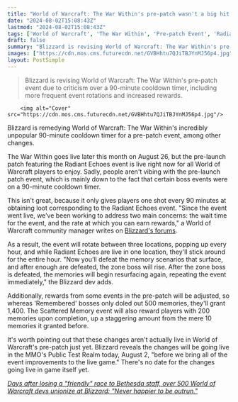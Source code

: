 ```yaml
---
title: "World of Warcraft: The War Within's pre-patch wasn't a big hit for the MMO, so Blizzard is changing the 90-minute cooldown event to hit every hour"
date: "2024-08-02T15:08:43Z"
lastmod: "2024-08-02T15:08:43Z"
tags: ['World of Warcraft', 'The War Within', 'Pre-patch Event', 'Radiant Echoes', 'MMO']
draft: false
summary: "Blizzard is revising World of Warcraft: The War Within's pre-patch event due to criticism over a 90-minute cooldown timer, including more frequent event rotations and increased rewards."
images: ["https://cdn.mos.cms.futurecdn.net/GVBHhtu7QJiTBJYnMJ56p4.jpg"]
layout: PostSimple
---
```

> Blizzard is revising World of Warcraft: The War Within's pre-patch event due to criticism over a 90-minute cooldown timer, including more frequent event rotations and increased rewards.


        <img alt="Cover" src="https://cdn.mos.cms.futurecdn.net/GVBHhtu7QJiTBJYnMJ56p4.jpg"/>
        
Blizzard is remedying World of Warcraft: The War Within's incredibly unpopular 90-minute cooldown timer for a pre-patch event, among other changes.

The War Within goes live later this month on August 26, but the pre-launch patch featuring the Radiant Echoes event is live right now for all World of Warcraft players to enjoy. Sadly, people aren't vibing with the pre-launch patch event, which is mainly down to the fact that certain boss events were on a 90-minute cooldown timer. 

This isn't great, because it only gives players one shot every 90 minutes at obtaining loot corresponding to the Radiant Echoes event. "Since the event went live, we’ve been working to address two main concerns: the wait time for the event, and the rate at which you can earn rewards," a World of Warcraft community manager writes on [Blizzard's forums](https://eu.forums.blizzard.com/en/wow/t/radiant-echoes-improvements-are-now-live/526625). 

As a result, the event will rotate between three locations, popping up every hour, and while Radiant Echoes are live in one location, they'll stick around for the entire hour. "Now you’ll defeat the memory scenarios that surface, and after enough are defeated, the zone boss will rise. After the zone boss is defeated, the memories will begin resurfacing again, repeating the event immediately," the Blizzard dev adds.

Additionally, rewards from some events in the pre-patch will be adjusted, so whereas 'Remembered' bosses only doled out 500 memories, they'll grant 1,400. The Scattered Memory event will also reward players with 200 memories upon completion, up a staggering amount from the mere 10 memories it granted before. 

It's worth pointing out that these changes aren't actually live in World of Warcraft's pre-patch just yet. Blizzard reveals the changes will be going live in the MMO's Public Test Realm today, August 2, "before we bring all of the event improvements to the live game." There's no date for the changes going live in game itself yet.

[<em>Days after losing a "friendly" race to Bethesda staff, over 500 World of Warcraft devs unionize at Blizzard: "Never happier to be outrun."</em>](https://www.gamesradar.com/games/world-of-warcraft/days-after-losing-a-friendly-race-to-bethesda-staff-over-500-world-of-warcraft-devs-unionize-at-blizzard-never-happier-to-be-outrun/)
        